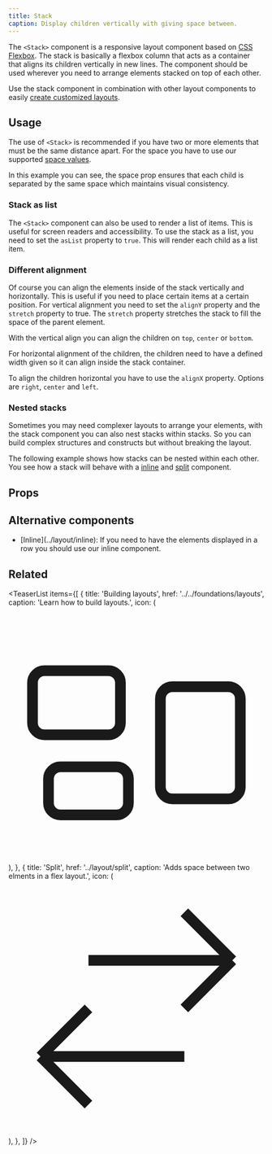 ```yaml
---
title: Stack
caption: Display children vertically with giving space between.
---
```


The `<Stack>` component is a responsive layout component based on [CSS Flexbox](https://developer.mozilla.org/en-US/docs/Learn/CSS/CSS_layout/Flexbox). The stack is basically a flexbox column that acts as a container that aligns its children vertically in new lines. The component should be used wherever you need to arrange elements stacked on top of each other.

Use the stack component in combination with other layout components to easily [create customized layouts](../../foundations/layouts).

## Usage

The use of `<Stack>` is recommended if you have two or more elements that must be the same distance apart. For the space you have to use our supported [space values](../../foundations/design-tokens#spacing).

In this example you can see, the space prop ensures that each child is separated by the same space which maintains visual consistency.

<ComponentDemo file="./stack-spacing.demo.tsx" />

### Stack as list

The `<Stack>` component can also be used to render a list of items. This is useful for screen readers and accessibility. To use the stack as a list, you need to set the `asList` property to `true`. This will render each child as a list item.

### Different alignment

Of course you can align the elements inside of the stack vertically and horizontally. This is useful if you need to place certain items at a certain position. For vertical alignment you need to set the `alignY` property and the `stretch` property to true. The `stretch` property stretches the stack to fill the space of the parent element.

With the vertical align you can align the children on `top`, `center` or `bottom`.

<ComponentDemo file="./stack-vertical.demo.tsx" />

For horizontal alignment of the children, the children need to have a defined width given so it can align inside the stack container.

To align the children horizontal you have to use the `alignX` property. Options are `right`, `center` and `left`.

<ComponentDemo file="./stack-horizontal.demo.tsx" />

### Nested stacks

Sometimes you may need complexer layouts to arrange your elements, with the stack component you can also nest stacks within stacks. So you can build complex structures and constructs but without breaking the layout.

The following example shows how stacks can be nested within each other. You see how a stack will behave with a [inline](../layout/inline) and [split](../layout/split) component.

<ComponentDemo file="./stack-nested.demo.tsx" />

## Props

<StorybookHintMessage component={title} />

<PropsTable component={title} />

## Alternative components

<ul>
  <li>
    [Inline](../layout/inline): If you need to have the elements displayed in a
    row you should use our inline component.
  </li>
</ul>

## Related

<TeaserList
  items={[
    {
      title: 'Building layouts',
      href: '../../foundations/layouts',
      caption: 'Learn how to build layouts.',
      icon: (
        <svg
          xmlns="http://www.w3.org/2000/svg"
          fill="none"
          viewBox="0 0 24 24"
          strokeWidth={1.5}
          stroke="currentColor"
          className="size-6"
        >
          <path
            strokeLinecap="round"
            strokeLinejoin="round"
            d="M2.25 7.125C2.25 6.504 2.754 6 3.375 6h6c.621 0 1.125.504 1.125 1.125v3.75c0 .621-.504 1.125-1.125 1.125h-6a1.125 1.125 0 0 1-1.125-1.125v-3.75ZM14.25 8.625c0-.621.504-1.125 1.125-1.125h5.25c.621 0 1.125.504 1.125 1.125v8.25c0 .621-.504 1.125-1.125 1.125h-5.25a1.125 1.125 0 0 1-1.125-1.125v-8.25ZM3.75 16.125c0-.621.504-1.125 1.125-1.125h5.25c.621 0 1.125.504 1.125 1.125v2.25c0 .621-.504 1.125-1.125 1.125h-5.25a1.125 1.125 0 0 1-1.125-1.125v-2.25Z"
          />
        </svg>
      ),
    },
    {
      title: 'Split',
      href: '../layout/split',
      caption: 'Adds space between two elments in a flex layout.',
      icon: (
        <svg
          xmlns="http://www.w3.org/2000/svg"
          fill="none"
          viewBox="0 0 24 24"
          strokeWidth={1.5}
          stroke="currentColor"
          className="size-6"
        >
          <path
            strokeLinecap="round"
            strokeLinejoin="round"
            d="M7.5 21 3 16.5m0 0L7.5 12M3 16.5h13.5m0-13.5L21 7.5m0 0L16.5 12M21 7.5H7.5"
          />
        </svg>
      ),
    },
  ]}
/>
